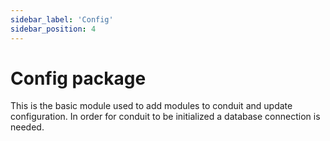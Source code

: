 ```yaml
---
sidebar_label: 'Config'
sidebar_position: 4
---
```


# Config package

This is the basic module used to add modules to conduit and update configuration.
In order for conduit to be initialized a database connection is needed.
